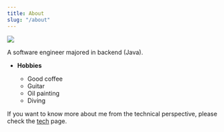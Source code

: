 ```yaml
---
title: About
slug: "/about"
---
```


![](./about.png)

A software engineer majored in backend (Java). 

- <b>Hobbies</b>

    - Good coffee
    - Guitar
    - Oil painting
    - Diving

If you want to know more about me from the technical perspective, please check the [tech](/tech) page.